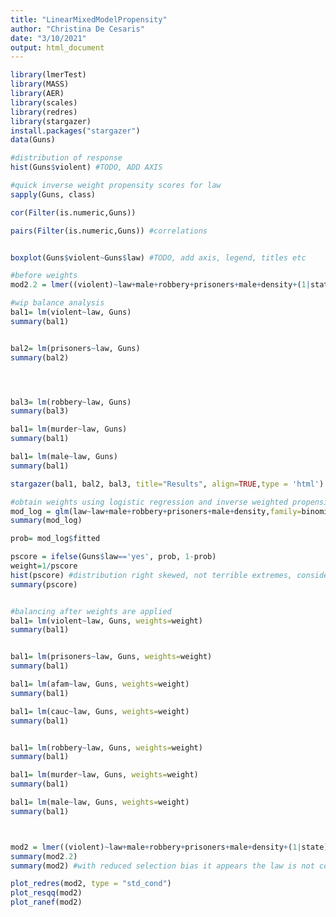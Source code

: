 ```yaml
---
title: "LinearMixedModelPropensity"
author: "Christina De Cesaris"
date: "3/10/2021"
output: html_document
---
```


```r
library(lmerTest)
library(MASS)
library(AER)
library(scales)
library(redres)
library(stargazer)
install.packages("stargazer")
data(Guns)
```

```r
#distribution of response
hist(Guns$violent) #TODO, ADD AXIS

```



```r
#quick inverse weight propensity scores for law
sapply(Guns, class)

cor(Filter(is.numeric,Guns))

pairs(Filter(is.numeric,Guns)) #correlations


boxplot(Guns$violent~Guns$law) #TODO, add axis, legend, titles etc
```

```r
#before weights
mod2.2 = lmer((violent)~law+male+robbery+prisoners+male+density+(1|state)+(1|year), data=Guns) 
```

```r

#wip balance analysis
bal1= lm(violent~law, Guns)
summary(bal1)


bal2= lm(prisoners~law, Guns)
summary(bal2)




bal3= lm(robbery~law, Guns)
summary(bal3)

bal1= lm(murder~law, Guns)
summary(bal1)

bal1= lm(male~law, Guns)
summary(bal1)

stargazer(bal1, bal2, bal3, title="Results", align=TRUE,type = 'html')


```

```r

#obtain weights using logistic regression and inverse weighted propensity scores
mod_log = glm(law~law+male+robbery+prisoners+male+density,family=binomial, Guns)
summary(mod_log)

prob= mod_log$fitted

pscore = ifelse(Guns$law=='yes', prob, 1-prob)
weight=1/pscore
hist(pscore) #distribution right skewed, not terrible extremes, consider trimming [0.01,0.99]
summary(pscore)


#balancing after weights are applied
bal1= lm(violent~law, Guns, weights=weight)
summary(bal1)


bal1= lm(prisoners~law, Guns, weights=weight)
summary(bal1)

bal1= lm(afam~law, Guns, weights=weight)
summary(bal1)

bal1= lm(cauc~law, Guns, weights=weight)
summary(bal1)


bal1= lm(robbery~law, Guns, weights=weight)
summary(bal1)

bal1= lm(murder~law, Guns, weights=weight)
summary(bal1)

bal1= lm(male~law, Guns, weights=weight)
summary(bal1)



mod2 = lmer((violent)~law+male+robbery+prisoners+male+density+(1|state)+(1|year), data=Guns, weights=weight)
summary(mod2.2)
summary(mod2) #with reduced selection bias it appears the law is not contributing as much effect, that is, confounders played a significant role. 
```


```R
plot_redres(mod2, type = "std_cond")
plot_resqq(mod2)
plot_ranef(mod2)
```